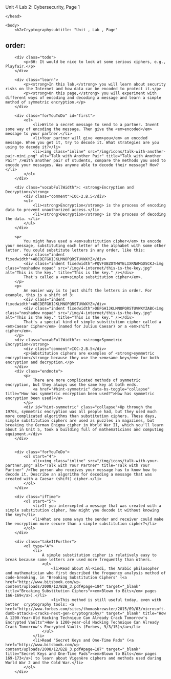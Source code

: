 Unit 4 Lab 2: Cybersecurity, Page 1</title>
    </head>
    
    <body>
    	<h2>Cryptographysubtitle: "Unit , Lab , Page"
order:
---
        <div class="todo">
            <p>BH: It would be nice to look at some serious ciphers, e.g., Playfair.</p>
        </div>
        
        <div class="learn">
            <p><strong>In this lab,</strong> you will learn about security risks on the Internet and how data can be encoded to protect it.</p>
            <p><strong>On this page,</strong> you will experiment with different ways of encoding and decoding a message and learn a simple method of symmetric encryption.</p>
        </div>
        
        <div class="forYouToDo" id="first">
            <ol>
                <li>Write a secret message to send to a partner. Invent some way of encoding the message. Then give the <em>encoded</em> message to your partner.</li>
                <li>Your partner will give <em>you</em> an encoded message. When you get it, try to decode it. What strategies are you using to decode it?</li>
                <li><img class="inline" src="/img/icons/talk-with-another-pair-mini.png" alt="Talk with Another Pair" title="Talk with Another Pair" />With another pair of students, compare the methods you used to encode your messages. Was anyone able to decode their message? How?</li>
            </ol>
        </div>
        
        <div class="vocabFullWidth">: <strong>Encryption and Decryption</strong>
            <div class="comment">IOC-2.B.5</div>
            <ul>
                <li><strong>Encryption</strong> is the process of encoding data to prevent unauthorized access.</li>
                <li><strong>Decryption</strong> is the process of decoding the data. </li>
            </ul>
        </div>
		
		<p>
            You might have used a <em>substitution cipher</em> to encode your message, substituting each letter of the alphabet with some other letter. You could substitute letters in any order, like this:
            <div class="indent fixedwidth">ABCDEFGHIJKLMNOPQRSTUVWXYZ</div>
            <div class="indent fixedwidth">PQVFUBZOTHWYELIXRNAMGDSCKJ<img class="noshadow nopad" src="/img/4-internet/this-is-the-key.jpg" alt="This is the key." title="This is the key." /></div>
            That's called a <em>simple substitution cipher</em>.
        </p>
        <p>
            An easier way is to just shift the letters in order. For example, this is a shift of 3:
            <div class="indent fixedwidth">ABCDEFGHIJKLMNOPQRSTUVWXYZ</div>
            <div class="indent fixedwidth">DEFGHIJKLMNOPQRSTUVWXYZABC<img class="noshadow nopad" src="/img/4-internet/this-is-the-key.jpg" alt="This is the key." title="This is the key." /></div> 
            That's a special kind of simple substitution cipher called a <em>Caesar Cipher</em> (named for Julius Caesar) or a <em>shift cipher</em>.
        </p>
        <div class="vocabFullWidth">: <strong>Symmetric Encryption</strong>
            <div class="comment">IOC-2.B.5</div>
            <p>Substitution ciphers are examples of <strong>symmetric encryption</strong> because they use the <em>same key</em> for both encryption and decryption.</p>
        </div>
        <div class="endnote">
            <p>
                There are more complicated methods of symmetric encryption, but they always use the same key at both ends. 
                <a href="#hint-symmetric" data-bs-toggle="collapse" title="How has symmetric encryption been used?">How has symmetric encryption been used?</a>
            </p>
            <div id="hint-symmetric" class="collapse">Up through the 1970s, symmetric encryption was all people had, but they used much more complicated algorithms than substitution ciphers. These days, simple substitution ciphers are used as puzzles in magazines, but breaking the German Enigma cipher in World War II, which you'll learn about in Unit 5, took a building full of mathematicians and computing equipment.</div>
        </div>


        <div class="forYouToDo">
            <ol start="4">
                <li><img class="inline" src="/img/icons/talk-with-your-partner.png" alt="Talk with Your Partner" title="Talk with Your Partner" />The person who receives your message has to know how to decode it. Describe an algorithm for decoding a message that was created with a Caesar (shift) cipher.</li>
            </ol>
        </div>
        
        <div class="ifTime">
			<ol start="5">
                <li>If you intercepted a message that was created with a simple substitution cipher, how might you decode it without knowing the key?</li>
                <li>What are some ways the sender and receiver could make the encryption more secure than a simple substitution cipher?</li>
			</ol>
		</div>
		
        <div class="takeItFurther">
        	<ol type="A">
            	<li>
                    A simple substitution cipher is relatively easy to break because some letters are used more frequently than others.
                    <ul>
                        <li>Read about Al-Kindi, the Arabic philosopher and mathematician who first described the frequency analysis method of code-breaking, in "Breaking Substitution Ciphers" (<a href="http://www.bitsbook.com/wp-content/uploads/2008/12/B2B_3.pdf#page=184" target="_blank" title="Breaking Substitution Ciphers"><em>Blown to Bits</em> pages 166-169</a>).</li>
                        <li>This method is still useful today, even with better  cryptography tools: <a href="http://www.forbes.com/sites/thomasbrewster/2015/09/03/microsoft-dumb-attacks-cracks-next-gen-cryptography/" target="_blank" title="How A 1200-Year-Old Hacking Technique Can Already Crack Tomorrow's Encrypted Vaults">How a 1200-year-old Hacking Technique Can Already Crack Tomorrow's Encrypted Vaults (Forbes, 9/3/15)</a></li>
                    </ul>
                </li>
                <li>Read "Secret Keys and One-Time Pads" (<a href="http://www.bitsbook.com/wp-content/uploads/2008/12/B2B_3.pdf#page=187" target="_blank" title="Secret Keys and One-Time Pads"><em>Blown to Bits</em> pages 169-173</a>) to learn about Vigenère ciphers and methods used during World War 2 and the Cold War.</li>
            </ol>
        </div>
        
        	

